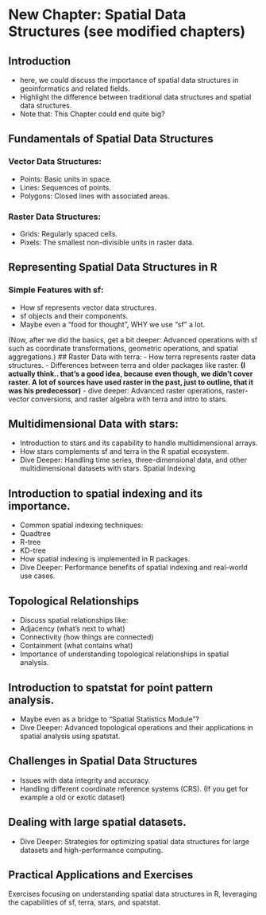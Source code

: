 # New Chapter: Spatial Data Structures (see modified chapters)

## Introduction
- here, we could discuss the importance of spatial data structures in geoinformatics and related fields.
-  Highlight the difference between traditional data structures and spatial data structures.
- Note that: This Chapter could end quite big?

## Fundamentals of Spatial Data Structures
### Vector Data Structures:
- Points: Basic units in space.
- Lines: Sequences of points.
- Polygons: Closed lines with associated areas.

### Raster Data Structures:
- Grids: Regularly spaced cells.
- Pixels: The smallest non-divisible units in raster data.

## Representing Spatial Data Structures in R
### Simple Features with sf:
- How sf represents vector data structures.
- sf objects and their components.
- Maybe even a "food for thought", WHY we use "sf" a lot.


(Now, after we did the basics, get a bit deeper: Advanced operations with sf such as coordinate transformations, geometric operations, and spatial aggregations.)
## Raster Data with terra:
- How terra represents raster data structures.
- Differences between terra and older packages like raster. **(I actually think.. that's a good idea, because even though, we didn't cover raster. A lot of sources have used raster in the past, just to outline, that it was his predecessor)**
- dive deeper: Advanced raster operations, raster-vector conversions, and raster algebra with terra and intro to stars.

## Multidimensional Data with stars:
- Introduction to stars and its capability to handle multidimensional arrays.
- How stars complements sf and terra in the R spatial ecosystem.
- Dive Deeper: Handling time series, three-dimensional data, and other multidimensional datasets with stars.
Spatial Indexing

## Introduction to spatial indexing and its importance.
- Common spatial indexing techniques:
- Quadtree
- R-tree
- KD-tree
- How spatial indexing is implemented in R packages.
- Dive Deeper: Performance benefits of spatial indexing and real-world use cases.

## Topological Relationships
- Discuss spatial relationships like:
- Adjacency (what's next to what)
- Connectivity (how things are connected)
- Containment (what contains what)
- Importance of understanding topological relationships in spatial analysis.

## Introduction to spatstat for point pattern analysis.
- Maybe even as a bridge to "Spatial Statistics Module"?
- Dive Deeper: Advanced topological operations and their applications in spatial analysis using spatstat.

## Challenges in Spatial Data Structures
- Issues with data integrity and accuracy.
- Handling different coordinate reference systems (CRS). (If you get for example a old or exotic dataset)

## Dealing with large spatial datasets.
- Dive Deeper: Strategies for optimizing spatial data structures for large datasets and high-performance computing.

## Practical Applications and Exercises
Exercises focusing on understanding spatial data structures in R, leveraging the capabilities of sf, terra, stars, and spatstat.
